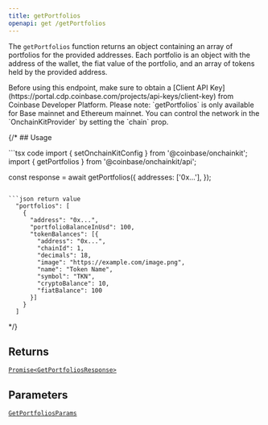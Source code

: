 ```yaml
---
title: getPortfolios
openapi: get /getPortfolios
---
```



The `getPortfolios` function returns an object containing an array of
portfolios for the provided addresses. Each portfolio is an object with the address
of the wallet, the fiat value of the portfolio, and an array of tokens held by the
provided address.

<Note>
Before using this endpoint, make sure to obtain a [Client API Key](https://portal.cdp.coinbase.com/projects/api-keys/client-key)
from Coinbase Developer Platform.
</Note>


<Note>
Please note: `getPortfolios` is only available for Base mainnet and Ethereum mainnet.
You can control the network in the `OnchainKitProvider` by setting the `chain` prop.
</Note>


{/* ## Usage

<CodeGroup>
```tsx code
import { setOnchainKitConfig } from '@coinbase/onchainkit';
import { getPortfolios } from '@coinbase/onchainkit/api';

const response = await getPortfolios({
  addresses: ['0x...'],
});
```

```json return value
  "portfolios": [
    {
      "address": "0x...",
      "portfolioBalanceInUsd": 100,
      "tokenBalances": [{
        "address": "0x...",
        "chainId": 1,
        "decimals": 18,
        "image": "https://example.com/image.png",
        "name": "Token Name",
        "symbol": "TKN",
        "cryptoBalance": 10,
        "fiatBalance": 100
      }]
    }
  ]
```
</CodeGroup> */}

## Returns

[`Promise<GetPortfoliosResponse>`](/onchainkit/api/types#getportfoliosresponse)

## Parameters

[`GetPortfoliosParams`](/onchainkit/api/types#getportfoliosparams)



<PolicyBanner />